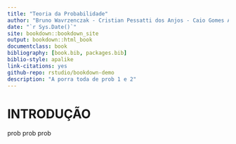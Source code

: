```yaml
--- 
title: "Teoria da Probabilidade"
author: "Bruno Wavrzenczak - Cristian Pessatti dos Anjos - Caio Gomes Alves - Anderson Amorim"
date: "`r Sys.Date()`"
site: bookdown::bookdown_site
output: bookdown::html_book
documentclass: book
bibliography: [book.bib, packages.bib]
biblio-style: apalike
link-citations: yes
github-repo: rstudio/bookdown-demo
description: "A porra toda de prob 1 e 2"
---
```


# INTRODUÇÃO

prob prob prob

